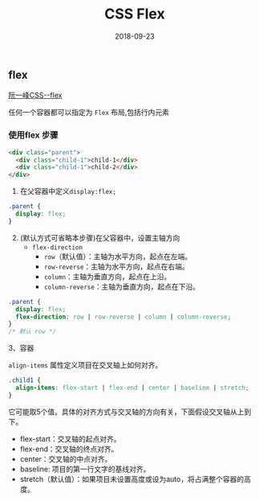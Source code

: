 ﻿---
title: CSS Flex
date: 2018-09-23
sidebar: 'auto'
categories:
 - 前端基础
tags:
 - 前端基础
 - CSS
 - CSS3
---

## flex

[阮一峰CSS--flex](http://www.ruanyifeng.com/blog/2015/07/flex-grammar.html)

任何一个容器都可以指定为 `Flex` 布局,包括行内元素

### 使用flex 步骤

```html
<div class="parent">
  <div class="child-1">child-1</div>
  <div class="child-1">child-2</div>
</div>
```

1. 在父容器中定义`display:flex;`

```css
.parent {
  display: flex;
}
```

2. (默认方式可省略本步骤)在父容器中，设置主轴方向
    - `flex-direction`
      - `row`（默认值）：主轴为水平方向，起点在左端。
      - `row-reverse`：主轴为水平方向，起点在右端。
      - `column`：主轴为垂直方向，起点在上沿。
      - `column-reverse`：主轴为垂直方向，起点在下沿。

```css
.parent {
  display: flex;
  flex-direction: row | row-reverse | column | column-reverse;
}
/* 默认 row */
```


3、容器

`align-items` 属性定义项目在交叉轴上如何对齐。

```css
.child1 {
  align-items: flex-start | flex-end | center | baseline | stretch;
}
```

它可能取5个值。具体的对齐方式与交叉轴的方向有关，下面假设交叉轴从上到下。

- flex-start：交叉轴的起点对齐。
- flex-end：交叉轴的终点对齐。
- center：交叉轴的中点对齐。
- baseline: 项目的第一行文字的基线对齐。
- stretch（默认值）：如果项目未设置高度或设为auto，将占满整个容器的高度。